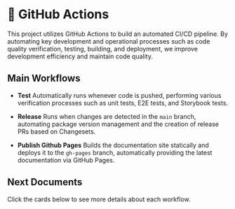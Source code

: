 
# 🤖 GitHub Actions

This project utilizes GitHub Actions to build an automated CI/CD pipeline.
By automating key development and operational processes such as code quality verification, testing, building, and deployment, we improve development efficiency and maintain code quality.

## Main Workflows

- **Test**
  Automatically runs whenever code is pushed, performing various verification processes such as unit tests, E2E tests, and Storybook tests.

- **Release**
  Runs when changes are detected in the `main` branch, automating package version management and the creation of release PRs based on Changesets.

- **Publish Github Pages**
  Builds the documentation site statically and deploys it to the `gh-pages` branch, automatically providing the latest documentation via GitHub Pages.

## Next Documents

Click the cards below to see more details about each workflow.

<Cards>
  <LocalizedCard
    title="🧪 Test"
    href="/cicd/test"
  />
  <LocalizedCard
    title=" Release"
    href="/cicd/release"
  />
  <LocalizedCard
    title="📖 Publish Github Pages"
    href="/cicd/publish-github-pages"
  />
</Cards>
